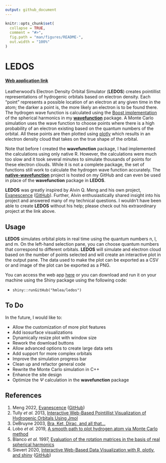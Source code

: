 ```yaml
---
output: github_document
---
```


<!-- README.md is generated from README.Rmd. Please edit that file -->

```r
knitr::opts_chunk$set(
  collapse = TRUE,
  comment = "#>",
  fig.path = "man/figures/README-",
  out.width = "100%"
)
```

# LEDOS

<!-- badges: start -->

<!-- badges: end -->

#### [Web application link](https://hmlea.shinyapps.io/ledos/)

Leatherwood's Electron Density Orbital Simulator (**LEDOS**) creates pointillist representations of hydrogenic orbitals based on electron density. Each "point" represents a possible location of an electron at any given time in the atom; the darker a point is, the more likely an electron is to be found there. The hydrogen wave function is calculated using the [Boost implementation](https://www.boost.org/doc/libs/1_80_0/libs/math/doc/html/math_toolkit/sf_poly/sph_harm.html) of the spherical harmonics in my [**wavefunction**](https://github.com/hmlea/wavefunction) package. A Monte Carlo simulation uses the wave function to choose points where there is a high probability of an electron existing based on the quantum numbers of the orbital. All these points are then plotted using [plotly](https://github.com/plotly/plotly.R) which results in an electron density cloud that takes on the true shape of the orbital.

Note that before I created the **wavefunction** package, I had implemented the calculations using only native R. However, the calculations were much too slow and it took several minutes to simulate thousands of points for these electron clouds. While it is not a complete package, the set of functions still work to calculate the hydrogen wave function accurately. The [**native-wavefunction**](https://github.com/hmlea/native-wavefunction) project is hosted on my GitHub and can even be used in place of the **wavefunction** package in **LEDOS**.

**LEDOS** was greatly inspired by Alvin Q. Meng and his own project, [Evanescence](https://al2me6.github.io/evanescence) ([GitHub](https://github.com/al2me6/evanescence)). Further, Alvin enthusiastically shared insight into his project and answered many of my technical questions. I wouldn't have been able to create **LEDOS** without his help; please check out his extraordinary project at the link above.

## Usage

**LEDOS** simulates orbital plots in real time using the quantum numbers n, l, and m. On the left-hand selection pane, you can choose quantum numbers that correspond to different orbitals. **LEDOS** will simulate and electron cloud based on the number of points selected and will create an interactive plot in the output pane. The data used to make the plot can be exported as a CSV or and image of the plot can be exported as a PNG.

You can access the web app [here](https://hmlea.shinyapps.io/ledos/) or you can download and run it on your machine using the Shiny package using the following code:

-   `shiny::runGitHub("hmlea/ledos")`

## To Do

In the future, I would like to:

-   Allow the customization of more plot features
-   Add isosurface visualizations
-   Dynamically resize plot with window size
-   Rework the download buttons
-   Allow advanced options to create large data sets
-   Add support for more complex orbitals
-   Improve the simulation progress bar
-   Clean up and refactor general code
-   Rewrite the Monte Carlo simulation in C++
-   Enhance the site design
-   Optimize the $\Psi$ calculation in the **wavefunction** package

## References

1.    Meng 2022, [Evanescence](https://al2me6.github.io/evanescence) ([GitHub](https://github.com/al2me6/evanescence))
2.    Tully *et al.* 2013, [Interactive Web-Based Pointillist Visualization of Hydrogenic Orbitals Using Jmol](https://doi.org/10.1021/ed300393s)
3.    DeBruyne 2003, [Bra, Ket, Dirac, and all that...](https://faculty.washington.edu/seattle/physics441/441xxxindex.html)
4.    Lobo *et al.* 2019, [A smooth path to plot hydrogen atom via Monte Carlo method](https://doi.org/10.1590/1806-9126-RBEF-2019-0073)
5.    Blanco *et al.* 1997, [Evaluation of the rotation matrices in the basis of real spherical harmonics](https://doi.org/10.1016/S0166-1280(97)00185-1)
6.    Sievert 2020, [Interactive Web-Based Data Visualization with R, plotly,
  and shiny](https://plotly-r.com/) ([GitHub](https://github.com/plotly/plotly.R))


